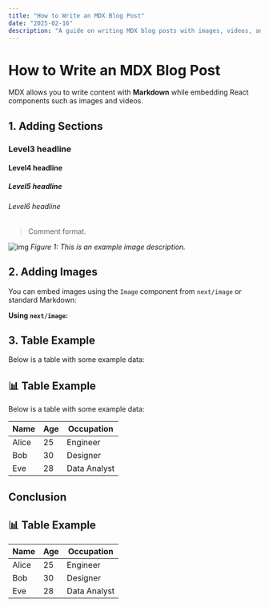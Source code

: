 ```yaml
---
title: "How to Write an MDX Blog Post"
date: "2025-02-16"
description: "A guide on writing MDX blog posts with images, videos, and sections."
---
```



# How to Write an MDX Blog Post

MDX allows you to write content with **Markdown** while embedding React components such as images and videos.

## 1. Adding Sections

### Level3 headline

#### Level4 headline

##### Level5 headline

###### Level6 headline

> Comment format.

![img](/study/teams.jpg)
_Figure 1: This is an example image description._

## 2. Adding Images

You can embed images using the `Image` component from `next/image` or standard Markdown:

**Using `next/image`:**

## 3. Table Example

Below is a table with some example data:

## 📊 Table Example

Below is a table with some example data:


| Name  | Age | Occupation    |
|-------|-----|--------------|
| Alice | 25  | Engineer      |
| Bob   | 30  | Designer      |
| Eve   | 28  | Data Analyst  |


## Conclusion

## 📊 Table Example

<table>
  <thead>
    <tr>
      <th>Name</th>
      <th>Age</th>
      <th>Occupation</th>
    </tr>
  </thead>
  <tbody>
    <tr>
      <td>Alice</td>
      <td>25</td>
      <td>Engineer</td>
    </tr>
    <tr>
      <td>Bob</td>
      <td>30</td>
      <td>Designer</td>
    </tr>
    <tr>
      <td>Eve</td>
      <td>28</td>
      <td>Data Analyst</td>
    </tr>
  </tbody>
</table>

